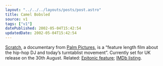 ```yaml
---
layout: "../../../layouts/posts/post.astro"
title: Camel Bobsled
source: v1
tags: ["v1"]
datePublished: 2002-05-04T15:42:54
updatedDate: 2002-05-04T15:42:54
---
```


[Scratch][1], a documentary from [Palm Pictures][2], is a &#8220;feature length film about the hip-hop DJ and today&#8217;s turntablist movement&#8221;. Currently set for UK release on the 30th August. Related: [Epitonic feature][3]; [IMDb listing][4].

[1]: http://www.scratchmovie.com/ "Scratch documentary: official website"
[2]: http://www.palmpictures.com/ "Palm Pictures: website"
[3]: http://www.epitonic.com/extra/scratch/ "Epitonic feature on Scratch"
[4]: http://uk.imdb.com/Title?0143861 "IMDb listing for Scratch"
